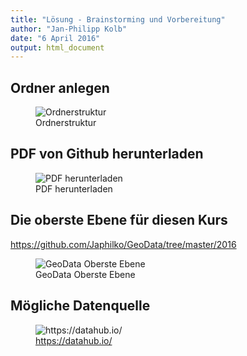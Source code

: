 ```yaml
---
title: "Lösung - Brainstorming und Vorbereitung"
author: "Jan-Philipp Kolb"
date: "6 April 2016"
output: html_document
---
```


## Ordner anlegen

![Ordnerstruktur](figure/Ordnerstruktur.PNG)

## PDF von Github herunterladen

![PDF herunterladen](figure/RawButton.png)

## Die oberste Ebene für diesen Kurs

<https://github.com/Japhilko/GeoData/tree/master/2016>

![GeoData Oberste Ebene](figure/GeoDataObersteEbene.PNG)

## Mögliche Datenquelle



![<https://datahub.io/>](figure/datahub_logo-full.png)
